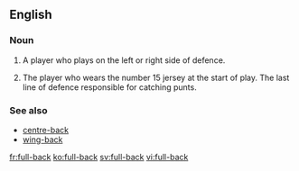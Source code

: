 {{also|fullback}}
==English==

===Noun===
{{en-noun|sg=[[full]]-[[back]]}}

# {{soccer}} A player who plays on the left or right side of defence.
# {{rugby}} The player who wears the number 15 jersey at the start of play.  The last line of defence responsible for catching punts.

===See also===
*[[centre-back]]
*[[wing-back]]

[[fr:full-back]]
[[ko:full-back]]
[[sv:full-back]]
[[vi:full-back]]